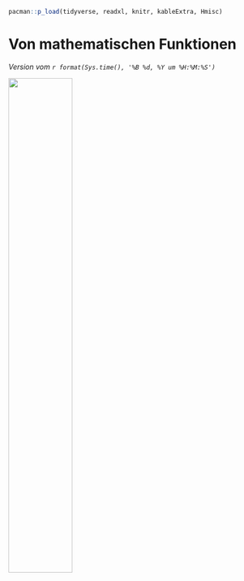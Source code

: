 ```r
pacman::p_load(tidyverse, readxl, knitr, kableExtra, Hmisc)
```

# Von mathematischen Funktionen {#sec-prob-basic}

*Version vom `r format(Sys.time(), '%B %d, %Y um %H:%M:%S')`*

![](images/caution.png){fig-align="center" width="50%"}

